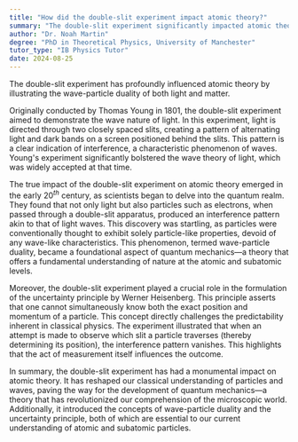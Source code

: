 ```yaml
---
title: "How did the double-slit experiment impact atomic theory?"
summary: "The double-slit experiment significantly impacted atomic theory by demonstrating the wave-particle duality of light and matter."
author: "Dr. Noah Martin"
degree: "PhD in Theoretical Physics, University of Manchester"
tutor_type: "IB Physics Tutor"
date: 2024-08-25
---
```


The double-slit experiment has profoundly influenced atomic theory by illustrating the wave-particle duality of both light and matter.

Originally conducted by Thomas Young in $1801$, the double-slit experiment aimed to demonstrate the wave nature of light. In this experiment, light is directed through two closely spaced slits, creating a pattern of alternating light and dark bands on a screen positioned behind the slits. This pattern is a clear indication of interference, a characteristic phenomenon of waves. Young's experiment significantly bolstered the wave theory of light, which was widely accepted at that time.

The true impact of the double-slit experiment on atomic theory emerged in the early $20^{th}$ century, as scientists began to delve into the quantum realm. They found that not only light but also particles such as electrons, when passed through a double-slit apparatus, produced an interference pattern akin to that of light waves. This discovery was startling, as particles were conventionally thought to exhibit solely particle-like properties, devoid of any wave-like characteristics. This phenomenon, termed wave-particle duality, became a foundational aspect of quantum mechanics—a theory that offers a fundamental understanding of nature at the atomic and subatomic levels.

Moreover, the double-slit experiment played a crucial role in the formulation of the uncertainty principle by Werner Heisenberg. This principle asserts that one cannot simultaneously know both the exact position and momentum of a particle. This concept directly challenges the predictability inherent in classical physics. The experiment illustrated that when an attempt is made to observe which slit a particle traverses (thereby determining its position), the interference pattern vanishes. This highlights that the act of measurement itself influences the outcome.

In summary, the double-slit experiment has had a monumental impact on atomic theory. It has reshaped our classical understanding of particles and waves, paving the way for the development of quantum mechanics—a theory that has revolutionized our comprehension of the microscopic world. Additionally, it introduced the concepts of wave-particle duality and the uncertainty principle, both of which are essential to our current understanding of atomic and subatomic particles.
    